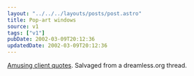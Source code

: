 ```yaml
---
layout: "../../../layouts/posts/post.astro"
title: Pop-art windows
source: v1
tags: ["v1"]
pubDate: 2002-03-09T20:12:36
updatedDate: 2002-03-09T20:12:36
---
```


[Amusing client quotes][1]. Salvaged from a dreamless.org thread.

[1]: http://www.derailer.org/clientquotes.php

